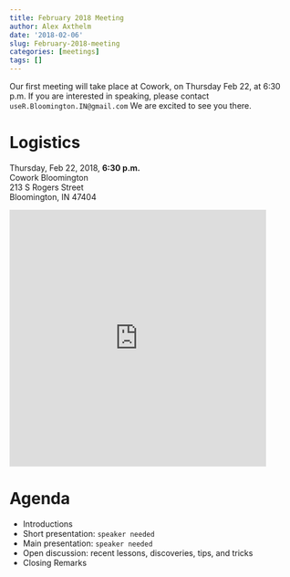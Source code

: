 ```yaml
---
title: February 2018 Meeting
author: Alex Axthelm
date: '2018-02-06'
slug: February-2018-meeting
categories: [meetings]
tags: []
---
```


Our first meeting will take place at Cowork, on Thursday Feb 22, at 6:30 p.m.
If you are interested in speaking, please contact `useR.Bloomington.IN@gmail.com`
We are excited to see you there.

# Logistics

Thursday, Feb 22, 2018, **6:30 p.m.**  
Cowork Bloomington  
213 S Rogers Street  
Bloomington, IN 47404  

<iframe src="https://www.google.com/maps/embed?pb=!1m18!1m12!1m3!1d3093.428924066235!2d-86.54034868522884!3d39.16496873873368!2m3!1f0!2f0!3f0!3m2!1i1024!2i768!4f13.1!3m3!1m2!1s0x886c66ddaa8cd77d%3A0x62d180cce00eb339!2sCowork!5e0!3m2!1sen!2sus!4v1517970200306" width="450" height="450" frameborder="0" style="border:0" allowfullscreen></iframe>

# Agenda

* Introductions
* Short presentation: `speaker needed`
* Main presentation: `speaker needed`
* Open discussion: recent lessons, discoveries, tips, and tricks
* Closing Remarks
